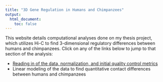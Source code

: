 ```yaml
---
title: "3D Gene Regulation in Humans and Chimpanzees"
output:
  html_document:
    toc: false
---
```


This website details computational analyses done on my thesis project, which utilizes Hi-C to find 3-dimensional regulatory differences between humans and chimpanzees. Click on any of the links below to jump to that section of the analysis:

*  [Reading in of the data, normalization, and initial quality control metrics](initial_QC.html)
*  Linear modeling of the data to find quantitative contact differences between humans and chimpanzees